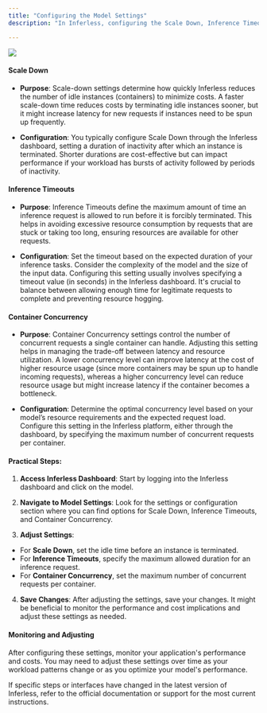 ```yaml
---
title: "Configuring the Model Settings"
description: "In Inferless, configuring the Scale Down, Inference Timeouts, and Container Concurrency settings is essential for optimizing performance and cost. Here’s an overview of what each setting does and how you can adjust them:"

---
```

![](/images/config-model1.png)

#### Scale Down

* **Purpose**: Scale-down settings determine how quickly Inferless reduces the number of idle instances (containers) to minimize costs. A faster scale-down time reduces costs by terminating idle instances sooner, but it might increase latency for new requests if instances need to be spun up frequently.

* **Configuration**: You typically configure Scale Down through the Inferless dashboard, setting a duration of inactivity after which an instance is terminated. Shorter durations are cost-effective but can impact performance if your workload has bursts of activity followed by periods of inactivity.

#### Inference Timeouts

* **Purpose**: Inference Timeouts define the maximum amount of time an inference request is allowed to run before it is forcibly terminated. This helps in avoiding excessive resource consumption by requests that are stuck or taking too long, ensuring resources are available for other requests.

* **Configuration**: Set the timeout based on the expected duration of your inference tasks. Consider the complexity of the model and the size of the input data. Configuring this setting usually involves specifying a timeout value (in seconds) in the Inferless dashboard. It's crucial to balance between allowing enough time for legitimate requests to complete and preventing resource hogging.

#### Container Concurrency

* **Purpose**: Container Concurrency settings control the number of concurrent requests a single container can handle. Adjusting this setting helps in managing the trade-off between latency and resource utilization. A lower concurrency level can improve latency at the cost of higher resource usage (since more containers may be spun up to handle incoming requests), whereas a higher concurrency level can reduce resource usage but might increase latency if the container becomes a bottleneck.

* **Configuration**: Determine the optimal concurrency level based on your model’s resource requirements and the expected request load. Configure this setting in the Inferless platform, either through the dashboard, by specifying the maximum number of concurrent requests per container.

#### Practical Steps:

1.  **Access Inferless Dashboard**: Start by logging into the Inferless dashboard and click on the model.

2.  **Navigate to Model Settings**: Look for the settings or configuration section where you can find options for Scale Down, Inference Timeouts, and Container Concurrency.

3.  **Adjust Settings**:  
   * For **Scale Down**, set the idle time before an instance is terminated.  
   * For **Inference Timeouts**, specify the maximum allowed duration for an inference request.  
   * For **Container Concurrency**, set the maximum number of concurrent requests per container.

4.  **Save Changes**: After adjusting the settings, save your changes. It might be beneficial to monitor the performance and cost implications and adjust these settings as needed.

#### Monitoring and Adjusting

After configuring these settings, monitor your application's performance and costs. You may need to adjust these settings over time as your workload patterns change or as you optimize your model's performance.

If specific steps or interfaces have changed in the latest version of Inferless, refer to the official documentation or support for the most current instructions.

